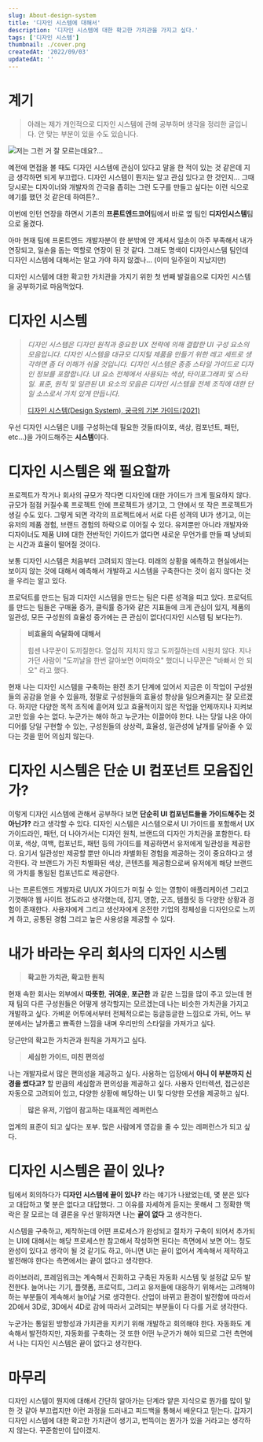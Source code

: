 ```yaml
---
slug: About-design-system
title: '디자인 시스템에 대해서'
description: '디자인 시스템에 대한 확고한 가치관을 가지고 싶다.'
tags: ['디자인 시스템']
thumbnail: ./cover.png
createdAt: '2022/09/03'
updatedAt: ''
---
```


# 계기

> 아래는 제가 개인적으로 디자인 시스템에 관해 공부하며 생각을 정리한 글입니다. 안 맞는 부분이 있을 수도 있습니다.

![저는 그런 거 잘 모르는데요?...](./1.png)

예전에 면접을 볼 때도 디자인 시스템에 관심이 있다고 말을 한 적이 있는 것 같은데 지금 생각하면 되게 부끄럽다. 디자인 시스템이 뭔지는 알고 관심 있다고 한 것인지... 그때 당시로는 디자이너와 개발자의 간극을 좁히는 그런 도구를 만들고 싶다는 이런 식으로 얘기를 했던 것 같은데 하여튼?..

이번에 인턴 연장을 하면서 기존의 **프론트엔드코어**팀에서 바로 옆 팀인 **디자인시스템**팀으로 옮겼다.

아마 현재 팀에 프론트엔드 개발자분이 한 분밖에 안 계셔서 일손이 아주 부족해서 내가 연장되고, 일손을 돕는 역할로 연장이 된 것 같다. 그래도 명색이 디자인시스템 팀인데 디자인 시스템에 대해서는 알고 가야 하지 않겠나... (이미 일주일이 지났지만)

디자인 시스템에 대한 확고한 가치관을 가지기 위한 첫 번째 발걸음으로 디자인 시스템을 공부하기로 마음먹었다.

# 디자인 시스템

> _디자인 시스템은 디자인 원칙과 중요한 UX 전략에 의해 결합한 UI 구성 요소의 모음입니다. 디자인 시스템을 대규모 디지털 제품을 만들기 위한 레고 세트로 생각하면 좀 더 이해가 쉬울 것입니다. 디자인 시스템은 종종 스타일 가이드로 디자인 정보를 포함합니다. UI 요소 전체에서 사용되는 색상, 타이포그래피 및 스타일. 표준, 원칙 및 일관된 UI 요소의 모음은 디자인 시스템을 전체 조직에 대한 단일 소스로서 가치 있게 만듭니다._ 
>
> [디자인 시스템(Design System), 궁극의 기본 가이드(2021)](https://designlog.org/2512900)

우선 디자인 시스템은 UI를 구성하는데 필요한 것들(타이포, 색상, 컴포넌트, 패턴, etc...)을 가이드해주는 **시스템**이다. 

# 디자인 시스템은 왜 필요할까

프로젝트가 작거나 회사의 규모가 작다면 디자인에 대한 가이드가 크게 필요하지 않다. 규모가 점점 커질수록 프로젝트 안에 프로젝트가 생기고, 그 안에서 또 작은 프로젝트가 생길 수도 있다. 그렇게 되면 각각의 프로젝트에서 서로 다른 성격의 UI가 생기고, 이는 유저의 제품 경험, 브랜드 경험의 하락으로 이어질 수 있다. 유저뿐만 아니라 개발자와 디자이너도 제품 UI에 대한 전반적인 가이드가 없다면 새로운 무언가를 만들 때 낭비되는 시간과 효율이 떨어질 것이다.

보통 디자인 시스템은 처음부터 고려되지 않는다. 미래의 상황을 예측하고 현실에서는 보이지 않는 것에 대해서 예측해서 개발하고 시스템을 구축한다는 것이 쉽지 않다는 것을 우리는 알고 있다.

프로덕트를 만드는 팀과 디자인 시스템을 만드는 팀은 다른 성격을 띠고 있다. 프로덕트를 만드는 팀들은 구매율 증가, 클릭률 증가와 같은 지표들에 크게 관심이 있지, 제품의 일관성, 모든 구성원의 효율성 증가에는 큰 관심이 없다(디자인 시스템 팀 보다는?).

> **비효율의 숙달화에 대해서**
> 
> 힘센 나무꾼이 도끼질한다.
> 열심히 지치지 않고 도끼질하는데 시원치 않다.
> 지나가던 사람이 "도끼날을 한번 갈아보면 어떠하오" 했더니 나무꾼은
> "바빠서 안 되오"
> 라고 했다.

현재 나는 디자인 시스템을 구축하는 완전 초기 단계에 있어서 지금은 이 작업이 구성원들의 공감을 얻을 수 있을까, 정말로 구성원들의 효율성 향상을 일으켜줄지는 잘 모르겠다. 하지만 다양한 목적 조직에 흩어져 있고 효율적이지 않은 작업을 언제까지나 지켜보고만 있을 수는 없다. 누군가는 해야 하고 누군가는 이끌어야 한다. 나는 당일 나온 아이디어를 당일 구현할 수 있는, 구성원들의 상상력, 효율성, 일관성에 날개를 달아줄 수 있다는 것을 믿어 의심치 않는다.

# 디자인 시스템은 단순 UI 컴포넌트 모음집인가?

이렇게 디자인 시스템에 관해서 공부하다 보면 **단순히 UI 컴포넌트들을 가이드해주는 것 아닌가?** 라고 생각할 수 있다. 디자인 시스템은 시스템으로서 UI 가이드를 포함해서 UX 가이드라인, 패턴, 더 나아가서는 디자인 원칙, 브랜드의 디자인 가치관을 포함한다. 타이포, 색상, 여백, 컴포넌트, 패턴 등의 가이드를 제공하면서 유저에게 일관성을 제공한다. 요기서 일관성만 제공할 뿐만 아니라 차별화된 경험을 제공하는 것이 중요하다고 생각한다. 각 브랜드가 가진 차별화된 색상, 콘텐츠를 제공함으로써 유저에게 해당 브랜드의 가치를 통일된 컴포넌트로 제공한다.

나는 프론트엔드 개발자로 UI/UX 가이드가 미칠 수 있는 영향이 애플리케이션 그리고 기껏해야 웹 사이트 정도라고 생각했는데, 잡지, 명함, 굿즈, 템플릿 등 다양한 상황과 경험이 존재한다. 사용자에게 그리고 생산자에게 온전한 기업의 정체성을 디자인으로 느끼게 하고, 공통된 경험 그리고 높은 사용성을 제공할 수 있다.

# 내가 바라는 우리 회사의 디자인 시스템

> **확고한 가치관, 확고한 원칙**

현재 속한 회사는 외부에서 **따뜻한**, **귀여운**, **포근한** 과 같은 느낌을 많이 주고 있는데 현재 팀의 다른 구성원들은 어떻게 생각할지는 모르겠는데 나는 비슷한 가치관을 가지고 개발하고 싶다. 가벼운 어투에서부터 전체적으로는 둥글둥글한 느낌으로 가되, 어느 부분에서는 날카롭고 뾰족한 느낌을 내며 우리만의 스타일을 가져가고 싶다.

당근만의 확고한 가치관과 원칙을 가져가고 싶다.

> **세심한 가이드, 미친 편의성**

나는 개발자로서 많은 편의성을 제공하고 싶다. 사용하는 입장에서 **아니 이 부분까지 신경을 썼다고?** 할 만큼의 세심함과 편의성을 제공하고 싶다. 사용자 인터렉션, 접근성은 자동으로 고려되어 있고, 다양한 상황에 해당하는 UI 및 다양한 모션을 제공하고 싶다.

> **많은 유저, 기업이 참고하는 대표적인 레퍼런스**

업계의 표준이 되고 싶다는 포부. 많은 사람에게 영감을 줄 수 있는 레퍼런스가 되고 싶다.

# 디자인 시스템은 끝이 있나?

팀에서 회의하다가 **디자인 시스템에 끝이 있나?** 라는 얘기가 나왔었는데, 몇 분은 있다고 대답하고 몇 분은 없다고 대답했다. 그 이유를 자세하게 듣지는 못해서 그 정확한 맥락은 잘 모르는 데 결론을 우선 말하자면 나는 **끝이 없다** 고 생각한다.

시스템을 구축하고, 제작하는데 어떤 프로세스가 완성되고 절차가 구축이 되어서 추가되는 UI에 대해서는 해당 프로세스만 참고해서 작성하면 된다는 측면에서 보면 어느 정도 완성이 있다고 생각이 될 것 같기도 하고, 아니면 UI는 끝이 없어서 계속해서 제작하고 발전해야 한다는 측면에서는 끝이 없다고 생각한다.

라이브러리, 프레임워크는 계속해서 진화하고 구축된 자동화 시스템 및 설정값 모두 발전한다. 늘어나는 기기, 플랫폼, 프로덕트, 그리고 유저들에 대응하기 위해서는 고려해야 하는 부분들이 계속해서 늘어날 거로 생각한다. 산업이 바뀌고 환경이 발전함에 따라서 2D에서 3D로, 3D에서 4D로 감에 따라서 고려되는 부분들이 다 다를 거로 생각한다.

누군가는 통일된 방향성과 가치관을 지키기 위해 개발하고 회의해야 한다. 자동화도 계속해서 발전하지만, 자동화를 구축하는 것 또한 어떤 누군가가 해야 되므로 그런 측면에서 나는 디자인 시스템은 끝이 없다고 생각한다.

# 마무리

디자인 시스템이 뭔지에 대해서 간단히 알아가는 단계라 얕은 지식으로 뭔가를 많이 말한 것 같아 부끄럽지만 이런 과정을 드러내고 피드백을 통해서 배운다고 믿는다. 갑자기 디자인 시스템에 대한 확고한 가치관이 생기고, 번뜩이는 뭔가가 있을 거라고는 생각하지 않는다. 꾸준함만이 답이겠지.
